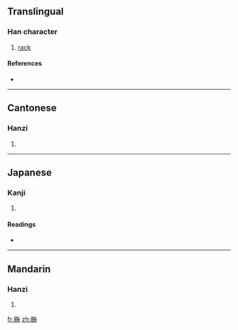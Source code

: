 ==Translingual==

===Han character===
{{Han char|rn=75|rad=木|as=09|sn=13|four=4891<sub>2</sub>|canj=木卜尸木 (DYSD)}}

# [[rack]]

====References====
* {{Han ref|kx=0537.290|dkj=15081|hdz=21254.150|uh=6938|ud=26936|bh=DDCB|bd=56779}}

----

==Cantonese==

===Hanzi===
{{yue-hanzi|jyut=|y=yi4}}

# {{defn|Cantonese}}

----

==Japanese==

===Kanji===
{{ja-kanji|grade=|rs=木09}}

# {{defn|Japanese}}

====Readings====
* {{ja-readings|on=[[い]] (i)|kun=[[ころもかけ]] (koromokake)}}

----

==Mandarin==

===Hanzi===
{{cmn-hanzi|pin=[[yí]] ([[yi2]]), [[zhēn]] ([[zhen1]])|wg=i<sup>2</sup>, chen<sup>1</sup>}}

# {{defn|Mandarin}}

[[fr:椸]]
[[zh:椸]]